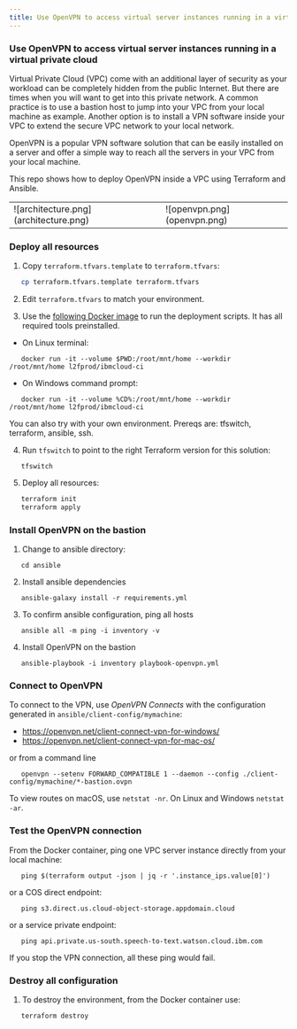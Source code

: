 ```yaml
---
title: Use OpenVPN to access virtual server instances running in a virtual private cloud
---
```



<PageDescription>


</PageDescription>

### Use OpenVPN to access virtual server instances running in a virtual private cloud

Virtual Private Cloud (VPC) come with an additional layer of security as your workload can be completely hidden from the public Internet. But there are times when you will want to get into this private network. A common practice is to use a bastion host to jump into your VPC from your local machine as example. Another option is to install a VPN software inside your VPC to extend the secure VPC network to your local network.

OpenVPN is a popular VPN software solution that can be easily installed on a server and offer a simple way to reach all the servers in your VPC from your local machine.

This repo shows how to deploy OpenVPN inside a VPC using Terraform and Ansible.

<table cellspacing="10" border="0">
  <tr>
    <td>
      ![architecture.png](architecture.png)
    </td>
    <td>
      ![openvpn.png](openvpn.png)
    </td>
  </tr>
</table>

### Deploy all resources

1. Copy `terraform.tfvars.template` to `terraform.tfvars`:
```sh
   cp terraform.tfvars.template terraform.tfvars
```
2. Edit `terraform.tfvars` to match your environment.

3. Use the [following Docker image](https://github.com/l2fprod/ibmcloud-ci) to run the deployment scripts. It has all required tools preinstalled.

* On Linux terminal:
```
   docker run -it --volume $PWD:/root/mnt/home --workdir /root/mnt/home l2fprod/ibmcloud-ci
```

* On Windows command prompt:
```
   docker run -it --volume %CD%:/root/mnt/home --workdir /root/mnt/home l2fprod/ibmcloud-ci
```

You can also try with your own environment. Prereqs are: tfswitch, terraform, ansible, ssh.

4. Run `tfswitch` to point to the right Terraform version for this solution:
```
   tfswitch
```

5. Deploy all resources:

```sh
   terraform init
   terraform apply
```

### Install OpenVPN on the bastion

1. Change to ansible directory:

```
   cd ansible
```

2. Install ansible dependencies
```
   ansible-galaxy install -r requirements.yml
```

3. To confirm ansible configuration, ping all hosts
```
   ansible all -m ping -i inventory -v
```

4. Install OpenVPN on the bastion
```
   ansible-playbook -i inventory playbook-openvpn.yml
```

### Connect to OpenVPN

To connect to the VPN, use _OpenVPN Connects_ with the configuration generated in `ansible/client-config/mymachine`:
- https://openvpn.net/client-connect-vpn-for-windows/
- https://openvpn.net/client-connect-vpn-for-mac-os/

or from a command line
```
   openvpn --setenv FORWARD_COMPATIBLE 1 --daemon --config ./client-config/mymachine/*-bastion.ovpn
```

To view routes on macOS, use `netstat -nr`. On Linux and Windows `netstat -ar`.

### Test the OpenVPN connection

From the Docker container, ping one VPC server instance directly from your local machine:
```
   ping $(terraform output -json | jq -r '.instance_ips.value[0]')
```

or a COS direct endpoint:
```
   ping s3.direct.us.cloud-object-storage.appdomain.cloud
```

or a service private endpoint:
```
   ping api.private.us-south.speech-to-text.watson.cloud.ibm.com
```

If you stop the VPN connection, all these ping would fail.

### Destroy all configuration

1. To destroy the environment, from the Docker container use:
```sh
   terraform destroy
```
